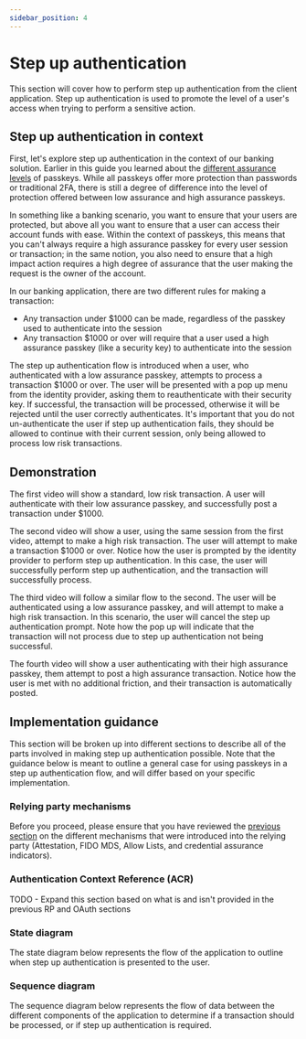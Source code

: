 ```yaml
---
sidebar_position: 4
---
```



# Step up authentication

This section will cover how to perform step up authentication from the client application. Step up authentication is used to promote the level of a user's access when trying to perform a sensitive action.

## Step up authentication in context

First, let's explore step up authentication in the context of our banking solution. Earlier in this guide you learned about the [different assurance levels](/docs/high_assurance/assurance) of passkeys. While all passkeys offer more protection than passwords or traditional 2FA, there is still a degree of difference into the level of protection offered between low assurance and high assurance passkeys.

In something like a banking scenario, you want to ensure that your users are protected, but above all you want to ensure that a user can access their account funds with ease. Within the context of passkeys, this means that you can't always require a high assurance passkey for every user session or transaction; in the same notion, you also need to ensure that a high impact action requires a high degree of assurance that the user making the request is the owner of the account.

In our banking application, there are two different rules for making a transaction:

- Any transaction under $1000 can be made, regardless of the passkey used to authenticate into the session
- Any transaction $1000 or over will require that a user used a high assurance passkey (like a security key) to authenticate into the session

The step up authentication flow is introduced when a user, who authenticated with a low assurance passkey, attempts to process a transaction $1000 or over. The user will be presented with a pop up menu from the identity provider, asking them to reauthenticate with their security key. If successful, the transaction will be processed, otherwise it will be rejected until the user correctly authenticates. It's important that you do not un-authenticate the user if step up authentication fails, they should be allowed to continue with their current session, only being allowed to process low risk transactions.

## Demonstration

The first video will show a standard, low risk transaction. A user will authenticate with their low assurance passkey, and successfully post a transaction under $1000.

The second video will show a user, using the same session from the first video, attempt to make a high risk transaction. The user will attempt to make a transaction $1000 or over. Notice how the user is prompted by the identity provider to perform step up authentication. In this case, the user will successfully perform step up authentication, and the transaction will successfully process.

The third video will follow a similar flow to the second. The user will be authenticated using a low assurance passkey, and will attempt to make a high risk transaction. In this scenario, the user will cancel the step up authentication prompt. Note how the pop up will indicate that the transaction will not process due to step up authentication not being successful.

The fourth video will show a user authenticating with their high assurance passkey, them attempt to post a high assurance transaction. Notice how the user is met with no additional friction, and their transaction is automatically posted.

## Implementation guidance

This section will be broken up into different sections to describe all of the parts involved in making step up authentication possible. Note that the guidance below is meant to outline a general case for using passkeys in a step up authentication flow, and will differ based on your specific implementation.

### Relying party mechanisms

Before you proceed, please ensure that you have reviewed the [previous section](/TODO) on the different mechanisms that were introduced into the relying party (Attestation, FIDO MDS, Allow Lists, and credential assurance indicators).

### Authentication Context Reference (ACR)

TODO - Expand this section based on what is and isn't provided in the previous RP and OAuth sections

### State diagram

The state diagram below represents the flow of the application to outline when step up authentication is presented to the user.

### Sequence diagram

The sequence diagram below represents the flow of data between the different components of the application to determine if a transaction should be processed, or if step up authentication is required.
